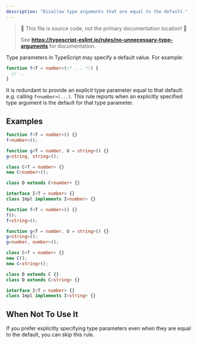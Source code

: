 ```yaml
---
description: "Disallow type arguments that are equal to the default."
---
```



> 🛑 This file is source code, not the primary documentation location! 🛑
>
> See **https://typescript-eslint.io/rules/no-unnecessary-type-arguments** for documentation.

Type parameters in TypeScript may specify a default value.
For example:

```ts
function f<T = number>(/* ... */) {
  // ...
}
```

It is redundant to provide an explicit type parameter equal to that default: e.g. calling `f<number>(...)`.
This rule reports when an explicitly specified type argument is the default for that type parameter.

## Examples

<Tabs>
<TabItem value="❌ Incorrect">

```ts
function f<T = number>() {}
f<number>();
```

```ts
function g<T = number, U = string>() {}
g<string, string>();
```

```ts
class C<T = number> {}
new C<number>();

class D extends C<number> {}
```

```ts
interface I<T = number> {}
class Impl implements I<number> {}
```

</TabItem>
<TabItem value="✅ Correct">

```ts
function f<T = number>() {}
f();
f<string>();
```

```ts
function g<T = number, U = string>() {}
g<string>();
g<number, number>();
```

```ts
class C<T = number> {}
new C();
new C<string>();

class D extends C {}
class D extends C<string> {}
```

```ts
interface I<T = number> {}
class Impl implements I<string> {}
```

</TabItem>
</Tabs>

## When Not To Use It

If you prefer explicitly specifying type parameters even when they are equal to the default, you can skip this rule.
